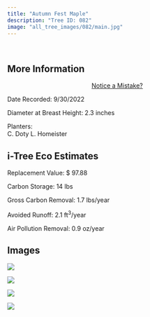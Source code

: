 ```yaml
---
title: "Autumn Fest Maple"
description: "Tree ID: 082"
image: "all_tree_images/082/main.jpg"
---
```


<br>

## **More Information**
::: column-margin
<center><a class="button" href="https://forms.gle/W6f5nwYxrM33hF4f7">Notice a Mistake?</a></center>
:::


Date Recorded:  9/30/2022

Diameter at Breast Height:  2.3  inches

Planters:  
C. Doty
L. Homeister

## **i-Tree Eco Estimates**


 Replacement Value: $ 97.88

 Carbon Storage:  14  lbs

 Gross Carbon Removal:  1.7  lbs/year

 Avoided Runoff:  2.1  ft<sup>3</sup>/year

 Air Pollution Removal:  0.9  oz/year

## **Images**


 ![](all_tree_images/082/IMG_6600.jpg)

 ![](all_tree_images/082/IMG_6603.jpg)

 ![](all_tree_images/082/IMG_6604.jpg)

 ![](all_tree_images/082/main.jpg)
